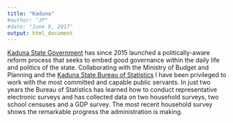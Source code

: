 ```yaml
---
title: "Kaduna"
#author: "JP"
#date: "June 9, 2017"
output: html_document
---
```


[Kaduna State Government](http://kdsg.gov.ng/) has since 2015 launched a politically-aware reform process that seeks to embed good governance within the daily life and politics of the state. Collaborating with the Ministry of Budget and Planning and the [Kaduna State Bureau of Statistics](https://twitter.com/kdbstatistics?lang=en) I have been privileged to work with the most committed and capable public servants. In just two years the Bureau of Statistics has learned how to conduct representative electronic surveys and has collected data on two household surveys, two school censuses and a GDP survey. The most recent household survey shows the remarkable progress the administration is making. 
